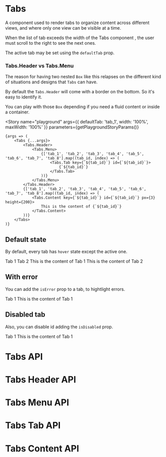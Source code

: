 
<Meta title="Components/Tabs" component={Tabs} />

# Tabs

A component used to render tabs to organize content across different views, and where only one view can be visible at a time.

When the list of tab exceeds the width of the Tabs component , the user must scroll to the right to see the next ones.

The active tab may be set using the `defaultTab` prop.

### Tabs.Header vs Tabs.Menu

The reason for having two nested `Box` like this relapses on the different kind of situations and designs that `Tabs` can have.

By default the `Tabs.Header` will come with a border on the bottom. So it's easy to identify it.

You can play with those `Box` depending if you need a fluid content or inside a container.

<Story
	name="playground"
	args={{
		defaultTab: 'tab_1',
		width: '100%',
		maxWidth: '100%'
	}}
	parameters={getPlaygroundStoryParams()}
>
	{args => (
		<Tabs {...args}>
			<Tabs.Header>
				<Tabs.Menu>
					{['tab_1', 'tab_2', 'tab_3', 'tab_4', 'tab_5', 'tab_6', 'tab_7', 'tab_8'].map((tab_id, index) => (
						<Tabs.Tab key={`${tab_id}`} id={`${tab_id}`}>
							{`${tab_id}`}
						</Tabs.Tab>
					))}
				</Tabs.Menu>
			</Tabs.Header>
			{['tab_1', 'tab_2', 'tab_3', 'tab_4', 'tab_5', 'tab_6', 'tab_7', 'tab_8'].map((tab_id, index) => (
				<Tabs.Content key={`${tab_id}`} id={`${tab_id}`} px={3} height={200}>
					This is the content of {`${tab_id}`}
				</Tabs.Content>
			))}
		</Tabs>
	)}
</Story>

## Default state

By default, every tab has `hover` state except the active one.

<Canvas>
	<Story name="default" title="default" parameters={getFixedStoryParams()}>
		<Tabs defaultTab="tab_1" mt={3}>
			<Tabs.Header>
				<Tabs.Menu>
					<Tabs.Tab id="tab_1">Tab 1</Tabs.Tab>
					<Tabs.Tab id="tab_2">Tab 2</Tabs.Tab>
				</Tabs.Menu>
			</Tabs.Header>
			<Tabs.Content id="tab_1" px={3} height={200}>
				This is the content of Tab 1
			</Tabs.Content>
			<Tabs.Content id="tab_2" px={3} height={200}>
				This is the content of Tab 2
			</Tabs.Content>
		</Tabs>
	</Story>
</Canvas>

## With error

You can add the `isError` prop to a tab, to hightlight errors.

<Canvas>
	<Story name="error" title="error" parameters={getFixedStoryParams()}>
		<Tabs defaultTab="tab_1" mt={3}>
			<Tabs.Header>
				<Tabs.Menu>
					<Tabs.Tab isError id="tab_1">
						Tab 1
					</Tabs.Tab>
				</Tabs.Menu>
			</Tabs.Header>
			<Tabs.Content id="tab_1" px={3} height={200}>
				This is the content of Tab 1
			</Tabs.Content>
		</Tabs>
	</Story>
</Canvas>

## Disabled tab

Also, you can disable id adding the `isDisabled` prop.

<Canvas>
	<Story name="disabled" title="disabled" parameters={getFixedStoryParams()}>
		<Tabs defaultTab="tab_1" mt={3}>
			<Tabs.Header>
				<Tabs.Menu>
					<Tabs.Tab isDisabled id="tab_1">
						Tab 1
					</Tabs.Tab>
				</Tabs.Menu>
			</Tabs.Header>
			<Tabs.Content id="tab_1" px={3} height={200}>
				This is the content of Tab 1
			</Tabs.Content>
		</Tabs>
	</Story>
</Canvas>

# Tabs API

<ArgsTable of={Tabs} />

# Tabs Header API

<ArgsTable of={TabsHeader} />

# Tabs Menu API

<ArgsTable of={TabsMenu} />

# Tabs Tab API

<ArgsTable of={TabsTab} />

# Tabs Content API

<ArgsTable of={TabsContent} />
